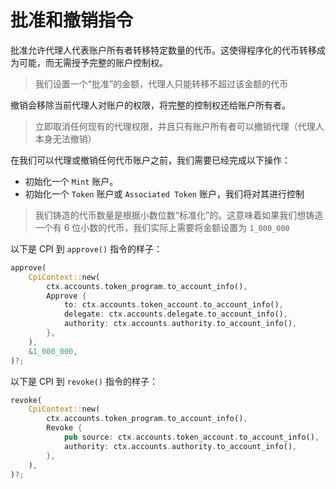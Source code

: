 
# 批准和撤销指令

批准允许代理人代表账户所有者转移特定数量的代币。这使得程序化的代币转移成为可能，而无需授予完整的账户控制权。

> 我们设置一个“批准”的金额，代理人只能转移不超过该金额的代币

撤销会移除当前代理人对账户的权限，将完整的控制权还给账户所有者。

> 立即取消任何现有的代理权限，并且只有账户所有者可以撤销代理（代理人本身无法撤销）

在我们可以代理或撤销任何代币账户之前，我们需要已经完成以下操作：
- 初始化一个 `Mint` 账户。
- 初始化一个 `Token` 账户或 `Associated Token` 账户，我们将对其进行控制

> 我们铸造的代币数量是根据小数位数“标准化”的。这意味着如果我们想铸造一个有 6 位小数的代币，我们实际上需要将金额设置为 `1_000_000`

以下是 CPI 到 `approve()` 指令的样子：

```rust
approve(
    CpiContext::new(
        ctx.accounts.token_program.to_account_info(),
        Approve {
            to: ctx.accounts.token_account.to_account_info(),
            delegate: ctx.accounts.delegate.to_account_info(),
            authority: ctx.accounts.authority.to_account_info(),
        },
    ),
    &1_000_000,
)?;
```

以下是 CPI 到 `revoke()` 指令的样子：

```rust
revoke(
    CpiContext::new(
        ctx.accounts.token_program.to_account_info(),
        Revoke {
            pub source: ctx.accounts.token_account.to_account_info(),
            authority: ctx.accounts.authority.to_account_info(),
        },
    ),
)?;
```